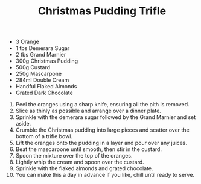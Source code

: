 ﻿---
title: Christmas Pudding Trifle
slug: trifle
type: brunch
difficulty: hard
category: european
image: images/trifle.png
---

<RecipeLayout>

- 3 Orange
- 1 tbs Demerara Sugar
- 2 tbs Grand Marnier
- 300g Christmas Pudding
- 500g Custard
- 250g Mascarpone
- 284ml Double Cream
- Handful Flaked Almonds
- Grated Dark Chocolate

1. Peel the oranges using a sharp knife, ensuring all the pith is removed.
1. Slice as thinly as possible and arrange over a dinner plate.
1. Sprinkle with the demerara sugar followed by the Grand Marnier and set aside.
1. Crumble the Christmas pudding into large pieces and scatter over the bottom of a trifle bowl.
1. Lift the oranges onto the pudding in a layer and pour over any juices.
1. Beat the mascarpone until smooth, then stir in the custard.
1. Spoon the mixture over the top of the oranges.
1. Lightly whip the cream and spoon over the custard.
1. Sprinkle with the flaked almonds and grated chocolate.
1. You can make this a day in advance if you like, chill until ready to serve.

</RecipeLayout>
